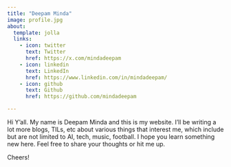 ```yaml
---
title: "Deepam Minda"
image: profile.jpg
about:
  template: jolla
  links:
    - icon: twitter
      text: Twitter
      href: https://x.com/mindadeepam
    - icon: linkedin
      text: LinkedIn
      href: https://www.linkedin.com/in/mindadeepam/
    - icon: github
      text: Github
      href: https://github.com/mindadeepam

---
```

 
Hi Y'all. My name is Deepam Minda and this is my website. I'll be writing a lot more blogs, TILs, etc about various things that interest me, which include but are not limited to AI, tech, music, football. I hope you learn something new here. Feel free to share your thoughts or hit me up.

Cheers!
